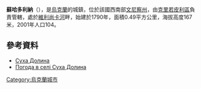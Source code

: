 {{coord|48|18|20|N|28|39|34|E|scale:30000|display=title}}

'''蘇哈多利納'''（{{lang-uk|Суха Долина}}），是[[烏克蘭|烏克蘭]]的城鎮，位於該國西南部[[文尼察州|文尼察州]]，由[[克里若皮利區|克里若皮利區]]負責管轄，處於[[維利尚卡河_(傑斯納河支流)|維利尚卡河]]畔，始建於1790年，面積0.49平方公里，海拔高度167米，2001年人口104。

==參考資料==
* [http://w1.c1.rada.gov.ua/pls/z7502/A005?rdat1=08.08.2013&rf7571=2112 Суха Долина]{{Dead link|date=2018年6月 |bot=InternetArchiveBot |fix-attempted=no }}
* [http://weather.in.ua/ua/vinnickaja/25583 Погода в селі Суха Долина] {{Wayback|url=http://weather.in.ua/ua/vinnickaja/25583 |date=20111220072229 }}

{{Ukraine-geo-stub}}
[[Category:烏克蘭城市|Category:烏克蘭城市]]